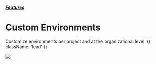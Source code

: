 

##### [Features](/docs/features)
# Custom Environments

Customize environments per project and at the organizational level. {{ className: 'lead' }}

![](/assets/img/features/custom-environments.png)
